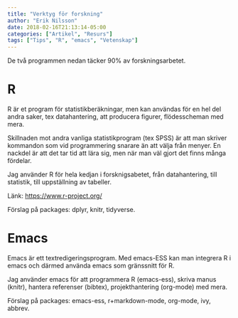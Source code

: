 ```yaml
---
title: "Verktyg för forskning"
author: "Erik Nilsson"
date: 2018-02-16T21:13:14-05:00
categories: ["Artikel", "Resurs"]
tags: ["Tips", "R", "emacs", "Vetenskap"]
---
```


De två programmen nedan täcker 90% av forskningsarbetet.

# R 

R är et program för statistikberäkningar, men kan användas för en hel del andra saker, tex datahantering, att producera figurer, flödesscheman med mera.

Skillnaden mot andra vanliga statistikprogram (tex SPSS) är att man skriver kommandon som vid programmering snarare än att välja från menyer. En nackdel är att det tar tid att lära sig, men när man väl gjort det finns många fördelar.

Jag använder R för hela kedjan i forsknigsabetet, från datahantering, till statistik, till uppställning av tabeller.

Länk: <https://www.r-project.org/>

Förslag på packages: dplyr, knitr, tidyverse.

# Emacs

Emacs är ett textredigeringsprogram. Med emacs-ESS kan man integrera R i emacs och därmed använda emacs som gränssnitt för R. 

Jag använder emacs för att programmera R (emacs-ess), skriva manus (knitr), hantera referenser (bibtex), projekthantering (org-mode) med mera.

Förslag på packages: emacs-ess, r+markdown-mode, org-mode, ivy, abbrev.
